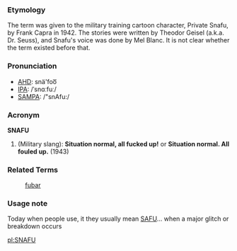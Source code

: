 ===Etymology===
The term was given to the military training cartoon character, Private Snafu, by Frank Capra in 1942.  The stories were written by Theodor Geisel (a.k.a. Dr. Seuss), and Snafu's voice was done by Mel Blanc.  It is not clear whether the term existed before that.
===Pronunciation===
*[[w:AHD|AHD]]: snä'foo͞
*[[w:IPA|IPA]]: /ˈsnɑːfuː/
*[[w:SAMPA|SAMPA]]: /"snAfu:/

===Acronym===
'''SNAFU'''

#(Military slang): '''Situation normal, all fucked up!''' or '''Situation normal.  All fouled up.''' (1943)

===Related Terms===
:[[fubar]]

===Usage note===
Today when people use, it they usually mean [[SAFU]]... when a major glitch or breakdown occurs

[[pl:SNAFU]]